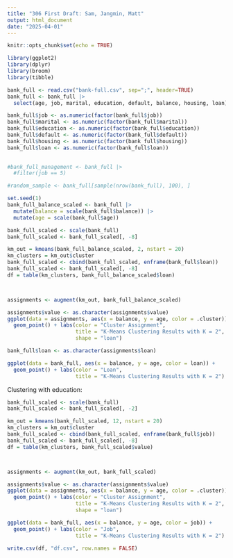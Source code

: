 ```yaml
---
title: "306 First Draft: Sam, Jangmin, Matt"
output: html_document
date: "2025-04-01"
---
```


```r
knitr::opts_chunk$set(echo = TRUE)
```
```r
library(ggplot2) 
library(dplyr) 
library(broom)
library(tibble)
```

```r
bank_full <- read.csv("bank-full.csv", sep=";", header=TRUE)
bank_full <- bank_full |>
  select(age, job, marital, education, default, balance, housing, loan)
```

```r
bank_full$job <- as.numeric(factor(bank_full$job))
bank_full$marital <- as.numeric(factor(bank_full$marital))
bank_full$education <- as.numeric(factor(bank_full$education))
bank_full$default <- as.numeric(factor(bank_full$default))
bank_full$housing <- as.numeric(factor(bank_full$housing))
bank_full$loan <- as.numeric(factor(bank_full$loan))
  
```

```r
#bank_full_management <- bank_full |>
  #filter(job == 5)

#random_sample <- bank_full[sample(nrow(bank_full), 100), ]

set.seed(1)
bank_full_balance_scaled <- bank_full |>
  mutate(balance = scale(bank_full$balance)) |>
  mutate(age = scale(bank_full$age))

bank_full_scaled <- scale(bank_full)
bank_full_scaled <- bank_full_scaled[, -8]

km_out = kmeans(bank_full_balance_scaled, 2, nstart = 20)
km_clusters = km_out$cluster
bank_full_scaled <- cbind(bank_full_scaled, enframe(bank_full$loan))
bank_full_scaled <- bank_full_scaled[, -8]
df = table(km_clusters, bank_full_balance_scaled$loan)



assignments <- augment(km_out, bank_full_balance_scaled)

assignments$value <- as.character(assignments$value)
ggplot(data = assignments, aes(x = balance, y = age, color = .cluster)) +
  geom_point() + labs(color = "Cluster Assignment",
                      title = "K-Means Clustering Results with K = 2",
                      shape = "loan")
```
```r
bank_full$loan <- as.character(assignments$loan)

ggplot(data = bank_full, aes(x = balance, y = age, color = loan)) +
  geom_point() + labs(color = "Loan",
                      title = "K-Means Clustering Results with K = 2")
```
Clustering with education:
```r
bank_full_scaled <- scale(bank_full)
bank_full_scaled <- bank_full_scaled[, -2]

km_out = kmeans(bank_full_scaled, 12, nstart = 20)
km_clusters = km_out$cluster
bank_full_scaled <- cbind(bank_full_scaled, enframe(bank_full$job))
bank_full_scaled <- bank_full_scaled[, -8]
df = table(km_clusters, bank_full_scaled$value)



assignments <- augment(km_out, bank_full_scaled)

assignments$value <- as.character(assignments$value)
ggplot(data = assignments, aes(x = balance, y = age, color = .cluster)) +
  geom_point() + labs(color = "Cluster Assignment",
                      title = "K-Means Clustering Results with K = 2",
                      shape = "loan")

ggplot(data = bank_full, aes(x = balance, y = age, color = job)) +
  geom_point() + labs(color = "Job",
                      title = "K-Means Clustering Results with K = 2")

write.csv(df, "df.csv", row.names = FALSE)
```

